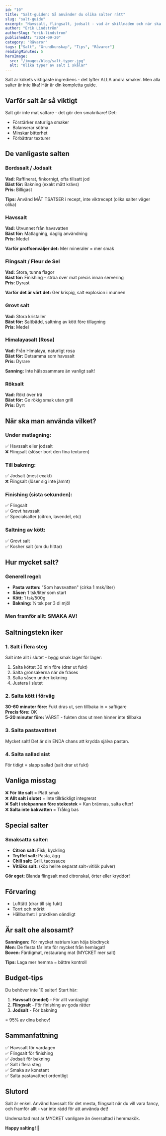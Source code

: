 ```yaml
---
id: "10"
title: "Salt-guiden: Så använder du olika salter rätt"
slug: "salt-guide"
excerpt: "Havssalt, flingsalt, jodsalt - vad är skillnaden och när ska man använda vad? En komplett guide till kökets viktigaste krydda."
author: "Erik Lindström"
authorSlug: "erik-lindstrom"
publishedAt: "2024-09-20"
category: "Råvaror"
tags: ["Salt", "Grundkunskap", "Tips", "Råvaror"]
readingMinutes: 5
heroImage:
  src: "/images/blog/salt-typer.jpg"
  alt: "Olika typer av salt i skålar"
---
```


Salt är kökets viktigaste ingrediens - det lyfter ALLA andra smaker. Men alla salter är inte lika! Här är din kompletta guide.

## Varför salt är så viktigt

Salt gör inte mat saltare - det gör den smakrikare! Det:
- Förstärker naturliga smaker
- Balanserar sötma
- Minskar bitterhet
- Förbättrar texturer

## De vanligaste salten

### Bordssalt / Jodsalt
**Vad:** Raffinerat, finkornigt, ofta tillsatt jod  
**Bäst för:** Bakning (exakt mått krävs)  
**Pris:** Billigast  

**Tips:** Använd MÅT TSATSER i recept, inte viktrecept (olika salter väger olika)

### Havssalt
**Vad:** Utvunnet från havsvatten  
**Bäst för:** Matlagning, daglig användning  
**Pris:** Medel  

**Varför proffsenväljer det:** Mer mineraler = mer smak

### Flingsalt / Fleur de Sel
**Vad:** Stora, tunna flagor  
**Bäst för:** Finishing - ströa över mat precis innan servering  
**Pris:** Dyrast  

**Varför det är värt det:** Ger krispig, salt explosion i munnen

### Grovt salt
**Vad:** Stora kristaller  
**Bäst för:** Saltbädd, saltning av kött före tillagning  
**Pris:** Medel  

### Himalayasalt (Rosa)
**Vad:** Från Himalaya, naturligt rosa  
**Bäst för:** Detsamma som havssalt  
**Pris:** Dyrare  

**Sanning:** Inte hälsosammare än vanligt salt!

### Röksalt
**Vad:** Rökt över trä  
**Bäst för:** Ge rökig smak utan grill  
**Pris:** Dyrt  

## När ska man använda vilket?

### Under matlagning:
✅ Havssalt eller jodsalt  
❌ Flingsalt (slöser bort den fina texturen)

### Till bakning:
✅ Jodsalt (mest exakt)  
❌ Flingsalt (löser sig inte jämnt)

### Finishing (sista sekunden):
✅ Flingsalt  
✅ Grovt havssalt  
✅ Specialsalter (citron, lavendel, etc)

### Saltning av kött:
✅ Grovt salt  
✅ Kosher salt (om du hittar)

## Hur mycket salt?

### Generell regel:
- **Pasta vatten:** "Som havsvatten" (cirka 1 msk/liter)
- **Såser:** 1 tsk/liter som start
- **Kött:** 1 tsk/500g
- **Bakning:** ½ tsk per 3 dl mjöl

### Men framför allt: SMAKA AV!

## Saltningstekn iker

### 1. Salt i flera steg
Salt inte allt i slutet - bygg smak lager för lager:
1. Salta köttet 30 min före (drar ut fukt)
2. Salta grönsakerna när de fräses
3. Salta såsen under kokning
4. Justera i slutet

### 2. Salta kött i förväg
**30-60 minuter före:** Fukt dras ut, sen tillbaka in = saftigare  
**Precis före:** OK  
**5-20 minuter före:** VÄRST - fukten dras ut men hinner inte tillbaka

### 3. Salta pastavattnet
Mycket salt! Det är din ENDA chans att krydda själva pastan.

### 4. Salta sallad sist
För tidigt = slapp sallad (salt drar ut fukt)

## Vanliga misstag

❌ **För lite salt** = Platt smak  
❌ **Allt salt i slutet** = Inte tillräckligt integrerat  
❌ **Salt i stekpannan före stekestek** = Kan brännas, salta efter!  
❌ **Salta inte bakvatten** = Tråkig bas  

## Special salter

### Smaksatta salter:
- **Citron salt:** Fisk, kyckling
- **Tryffel salt:** Pasta, ägg  
- **Chili salt:** Grill, tacosauce
- **Vitlöks salt:** (köp hellre separat salt+vitlök pulver)

**Gör eget:**
Blanda flingsalt med citronskal, örter eller kryddor!

## Förvaring

- Lufttätt (drar till sig fukt)
- Torrt och mörkt
- Hållbarhet: I praktiken oändligt

## Är salt ohe alsosamt?

**Sanningen:** För mycket natrium kan höja blodtryck  
**Men:** De flesta får inte för mycket från hemlagat!  
**Boven:** Färdigmat, restaurang mat (MYCKET mer salt)

**Tips:** Laga mer hemma = bättre kontroll

## Budget-tips

Du behöver inte 10 salter! Start här:
1. **Havssalt (medel)** - För allt vardagligt
2. **Flingsalt** - För finishing av goda rätter
3. **Jodsalt** - För bakning

= 95% av dina behov!

## Sammanfattning

✅ Havssalt för vardagen  
✅ Flingsalt för finishing  
✅ Jodsalt för bakning  
✅ Salt i flera steg  
✅ Smaka av konstant  
✅ Salta pastavattnet ordentligt  

## Slutord

Salt är enkel. Använd havssalt för det mesta, flingsalt när du vill vara fancy, och framför allt - var inte rädd för att använda det!

Undersaltad mat är MYCKET vanligare än översaltad i hemmakök.

**Happy salting! 🧂**

